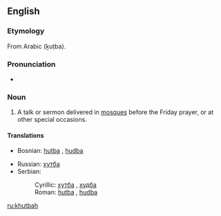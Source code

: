 ==English==

===Etymology===
From Arabic {{ARchar|[[خطبة]]}} (ḵuṭba).

===Pronunciation===
* {{IPA|/ˈkʊtbə/}}

===Noun===
{{en-noun}}

# A talk or sermon delivered in [[mosque|mosques]] before the Friday prayer, or at other special occasions.

====Translations====
{{top}}
*Bosnian: [[hutba]] {{f}}, [[hudba]] {{f}}
{{mid}}
*Russian: [[хутба]] {{f}}
*Serbian:
*:Cyrillic: [[хутба]] {{f}}, [[худба]] {{f}}
*:Roman: [[hutba#Serbian|hutba]] {{f}}, [[hudba#Serbian|hudba]] {{f}}
{{bottom}}

[[ru:khutbah]]